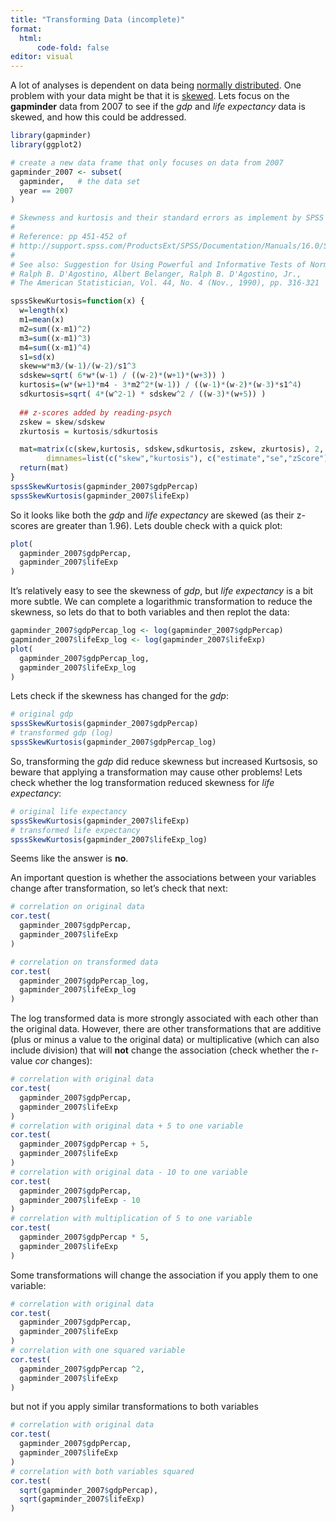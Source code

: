 ```yaml
---
title: "Transforming Data (incomplete)"
format:
  html:
      code-fold: false
editor: visual
---
```


A lot of analyses is dependent on data being <a href="normal">normally distributed</a>. One problem with your data might be that it is <a href="skewness.html" target="_blank">skewed</a>. Lets focus on the **gapminder** data from 2007 to see if the $gdp$ and $life$ $expectancy$ data is skewed, and how this could be addressed.

```r
library(gapminder)
library(ggplot2)

# create a new data frame that only focuses on data from 2007
gapminder_2007 <- subset(
  gapminder,   # the data set
  year == 2007     
)

# Skewness and kurtosis and their standard errors as implement by SPSS
#
# Reference: pp 451-452 of
# http://support.spss.com/ProductsExt/SPSS/Documentation/Manuals/16.0/SPSS 16.0 Algorithms.pdf
# 
# See also: Suggestion for Using Powerful and Informative Tests of Normality,
# Ralph B. D'Agostino, Albert Belanger, Ralph B. D'Agostino, Jr.,
# The American Statistician, Vol. 44, No. 4 (Nov., 1990), pp. 316-321

spssSkewKurtosis=function(x) {
  w=length(x)
  m1=mean(x)
  m2=sum((x-m1)^2)
  m3=sum((x-m1)^3)
  m4=sum((x-m1)^4)
  s1=sd(x)
  skew=w*m3/(w-1)/(w-2)/s1^3
  sdskew=sqrt( 6*w*(w-1) / ((w-2)*(w+1)*(w+3)) )
  kurtosis=(w*(w+1)*m4 - 3*m2^2*(w-1)) / ((w-1)*(w-2)*(w-3)*s1^4)
  sdkurtosis=sqrt( 4*(w^2-1) * sdskew^2 / ((w-3)*(w+5)) )
  
  ## z-scores added by reading-psych
  zskew = skew/sdskew
  zkurtosis = kurtosis/sdkurtosis

  mat=matrix(c(skew,kurtosis, sdskew,sdkurtosis, zskew, zkurtosis), 2,
        dimnames=list(c("skew","kurtosis"), c("estimate","se","zScore")))
  return(mat)
}
spssSkewKurtosis(gapminder_2007$gdpPercap)
spssSkewKurtosis(gapminder_2007$lifeExp)
```

So it looks like both the $gdp$ and $life$ $expectancy$ are skewed (as their z-scores are greater than 1.96). Lets double check with a quick plot:

```r
plot(
  gapminder_2007$gdpPercap,
  gapminder_2007$lifeExp
)
```

It's relatively easy to see the skewness of $gdp$, but $life$ $expectancy$ is a bit more subtle. We can complete a logarithmic transformation to reduce the skewness, so lets do that to both variables and then replot the data:

```r
gapminder_2007$gdpPercap_log <- log(gapminder_2007$gdpPercap)
gapminder_2007$lifeExp_log <- log(gapminder_2007$lifeExp)
plot(
  gapminder_2007$gdpPercap_log,
  gapminder_2007$lifeExp_log
)
```

Lets check if the skewness has changed for the $gdp$:

```r
# original gdp
spssSkewKurtosis(gapminder_2007$gdpPercap)
# transformed gdp (log)
spssSkewKurtosis(gapminder_2007$gdpPercap_log)
```

So, transforming the $gdp$ did reduce skewness but increased Kurtsosis, so beware that applying a transformation may cause other problems! Lets check whether the log transformation reduced skewness for $life$ $expectancy$:

```r
# original life expectancy
spssSkewKurtosis(gapminder_2007$lifeExp)
# transformed life expectancy
spssSkewKurtosis(gapminder_2007$lifeExp_log)
```

Seems like the answer is **no**.

An important question is whether the associations between your variables change after transformation, so let's check that next:

```r
# correlation on original data
cor.test(
  gapminder_2007$gdpPercap,
  gapminder_2007$lifeExp
)

# correlation on transformed data
cor.test(
  gapminder_2007$gdpPercap_log,
  gapminder_2007$lifeExp_log
)
```

The log transformed data is more strongly associated with each other than the original data. However, there are other transformations that are additive (plus or minus a value to the original data) or multiplicative (which can also include division) that will **not** change the association (check whether the r-value $cor$ changes):

```r
# correlation with original data
cor.test(
  gapminder_2007$gdpPercap,
  gapminder_2007$lifeExp
)
# correlation with original data + 5 to one variable
cor.test(
  gapminder_2007$gdpPercap + 5,
  gapminder_2007$lifeExp
)
# correlation with original data - 10 to one variable
cor.test(
  gapminder_2007$gdpPercap,
  gapminder_2007$lifeExp - 10
)
# correlation with multiplication of 5 to one variable
cor.test(
  gapminder_2007$gdpPercap * 5,
  gapminder_2007$lifeExp
)
```

Some transformations will change the association if you apply them to one variable:

```r
# correlation with original data
cor.test(
  gapminder_2007$gdpPercap,
  gapminder_2007$lifeExp
)
# correlation with one squared variable
cor.test(
  gapminder_2007$gdpPercap ^2,
  gapminder_2007$lifeExp
)
```

but not if you apply similar transformations to both variables

```r
# correlation with original data
cor.test(
  gapminder_2007$gdpPercap,
  gapminder_2007$lifeExp
)
# correlation with both variables squared
cor.test(
  sqrt(gapminder_2007$gdpPercap),
  sqrt(gapminder_2007$lifeExp)
)
```
